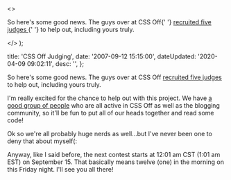   <>
    <p>
      So here's some good news. The guys over at CSS Off{' '}
      <a
        href="http&#58;//cssoff.com/2007/09/12/meet-the-css-off-judges/"
        title="Meet The CSS Off Judges - CSS Off"
      >
        recruited five judges
      </a>{' '}
      to help out, including yours truly.
    </p>
  </>
);


  title: 'CSS Off Judging',
  date: '2007-09-12 15:15:00',
  dateUpdated: '2020-04-09 09:02:11',
  desc: '',
};

So here's some good news. The guys over at CSS Off [recruited five judges](http://cssoff.com/2007/09/12/meet-the-css-off-judges/ 'Meet The CSS Off Judges - CSS Off') to help out, including yours truly.

I'm really excited for the chance to help out with this project. We have [a good group of people](http://cssoff.com/meet-the-css-off-judges/ 'Meet The CSS Off Judges') who are all active in CSS Off as well as the blogging community, so it'll be fun to put all of our heads together and read some code!

Ok so we're all probably huge nerds as well...but I've never been one to deny that about myself(:

Anyway, like I said before, the next contest starts at 12:01 am CST (1:01 am EST) on September 15\. That basically means twelve (one) in the morning on this Friday night. I'll see you all there!
